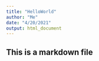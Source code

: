 ```yaml
---
title: "HelloWorld"
author: "Me"
date: "4/20/2021"
output: html_document
---
```


## This is a markdown file